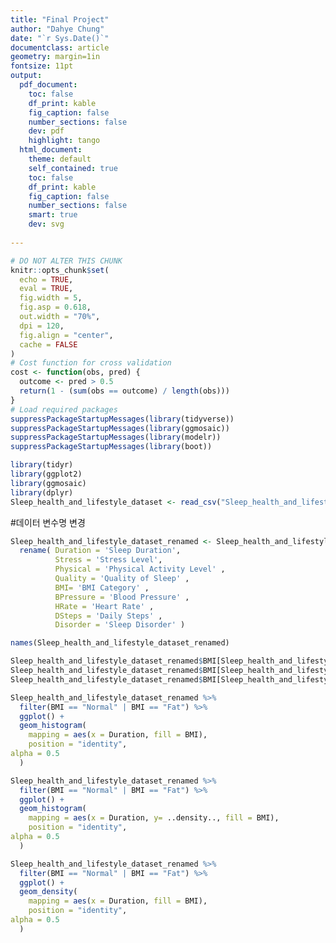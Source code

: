 ```yaml
---
title: "Final Project"
author: "Dahye Chung"
date: "`r Sys.Date()`"
documentclass: article
geometry: margin=1in
fontsize: 11pt
output:
  pdf_document:
    toc: false
    df_print: kable
    fig_caption: false
    number_sections: false
    dev: pdf
    highlight: tango
  html_document:
    theme: default
    self_contained: true
    toc: false
    df_print: kable
    fig_caption: false
    number_sections: false
    smart: true
    dev: svg
    
---
```


```r
# DO NOT ALTER THIS CHUNK
knitr::opts_chunk$set(
  echo = TRUE,
  eval = TRUE,
  fig.width = 5,
  fig.asp = 0.618,
  out.width = "70%",
  dpi = 120,
  fig.align = "center",
  cache = FALSE
)
# Cost function for cross validation
cost <- function(obs, pred) {
  outcome <- pred > 0.5
  return(1 - (sum(obs == outcome) / length(obs)))
}
# Load required packages
suppressPackageStartupMessages(library(tidyverse))
suppressPackageStartupMessages(library(ggmosaic))
suppressPackageStartupMessages(library(modelr))
suppressPackageStartupMessages(library(boot))
```


```r
library(tidyr)
library(ggplot2)
library(ggmosaic)
library(dplyr)
Sleep_health_and_lifestyle_dataset <- read_csv("Sleep_health_and_lifestyle_dataset.csv")
```
#데이터 변수명 변경
```r
Sleep_health_and_lifestyle_dataset_renamed <- Sleep_health_and_lifestyle_dataset %>%
  rename( Duration = 'Sleep Duration',
          Stress = 'Stress Level',
          Physical = 'Physical Activity Level' ,
          Quality = 'Quality of Sleep' ,
          BMI= 'BMI Category' ,
          BPressure = 'Blood Pressure' ,
          HRate = 'Heart Rate' ,
          DSteps = 'Daily Steps' ,
          Disorder = 'Sleep Disorder' )
```



```r
names(Sleep_health_and_lifestyle_dataset_renamed)
```

```r
Sleep_health_and_lifestyle_dataset_renamed$BMI[Sleep_health_and_lifestyle_dataset_renamed$BMI == "Overweight"] <- "Fat"
Sleep_health_and_lifestyle_dataset_renamed$BMI[Sleep_health_and_lifestyle_dataset_renamed$BMI == "Obese"] <- "Fat"
Sleep_health_and_lifestyle_dataset_renamed$BMI[Sleep_health_and_lifestyle_dataset_renamed$BMI == "Normal Weight"] <- "Normal"
```



```r
Sleep_health_and_lifestyle_dataset_renamed %>%
  filter(BMI == "Normal" | BMI == "Fat") %>%
  ggplot() +
  geom_histogram( 
    mapping = aes(x = Duration, fill = BMI), 
    position = "identity",
alpha = 0.5
  )
```


```r
Sleep_health_and_lifestyle_dataset_renamed %>%
  filter(BMI == "Normal" | BMI == "Fat") %>%
  ggplot() +
  geom_histogram( 
    mapping = aes(x = Duration, y= ..density.., fill = BMI), 
    position = "identity",
alpha = 0.5
  )
```


```r
Sleep_health_and_lifestyle_dataset_renamed %>%
  filter(BMI == "Normal" | BMI == "Fat") %>%
  ggplot() +
  geom_density( 
    mapping = aes(x = Duration, fill = BMI), 
    position = "identity",
alpha = 0.5
  )
```

